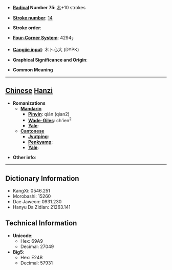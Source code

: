 * '''[[Wiktionary:Chinese radical index| Radical]] Number 75''': [[Wiktionary:Chinese radical index 木|木]]+10 strokes

* '''[[Wiktionary:Chinese total strokes index|Stroke number]]''': [[Wiktionary:Chinese total strokes index 14|14]]

* '''Stroke order''': 

* '''[[Wiktionary:Chinese four corner index|Four-Corner System]]''': 4294<sub>7</sub>

* '''[[Wiktionary:Chinese Cangjie index|Cangjie input]]''': 木卜心大 (DYPK)

* '''Graphical Significance and Origin''': 

* '''Common Meaning'''

----

== [[Chinese]] [[Hanzi]] ==

* '''Romanizations'''
** '''[[Mandarin]]'''
*** '''[[Pinyin]]''': qián (qian2)
*** '''[[Wade-Giles]]''': ch'ien<sup>2</sup>
*** '''[[Yale]]''': 
** '''[[Cantonese]]'''
*** '''[[Jyutping]]''':
*** '''[[Penkyamp]]''': 
*** '''[[Yale]]''': 

* '''Other info''': 

----

== Dictionary Information ==

* KangXi: 0546.251
* Morobashi: 15260
* Dae Jaweon: 0931.230
* Hanyu Da Zidian: 21263.141

== Technical Information ==

* '''Unicode''':
** Hex: 69A9
** Decimal: 27049
* '''Big5''':
** Hex: E24B
** Decimal: 57931